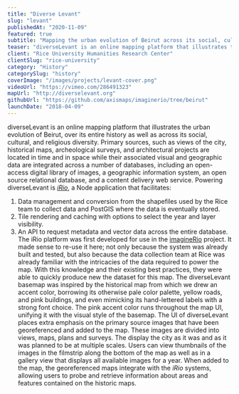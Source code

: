 ```yaml
---
title: "Diverse Levant"
slug: "levant"
publishedAt: "2020-11-09"
featured: true
subtitle: "Mapping the urban evolution of Beirut across its social, cultural, and religious diversity"
teaser: "diverseLevant is an online mapping platform that illustrates the urban evolution of Beirut, over its entire history as well as across its social, cultural, and religious diversity."
client: "Rice University Humanities Research Center"
clientSlug: "rice-university"
category: "History"
categorySlug: "history"
coverImage: "/images/projects/levant-cover.png"
videoUrl: "https://vimeo.com/286491323"
mapUrl: "http://diverselevant.org"
githubUrl: "https://github.com/axismaps/imaginerio/tree/beirut"
launchDate: "2018-04-09"
---
```

diverseLevant is an online mapping platform that illustrates the urban evolution of Beirut, over its entire history as well as across its social, cultural, and religious diversity. Primary sources, such as views of the city, historical maps, archeological surveys, and architectural projects are located in time and in space while their associated visual and geographic data are integrated across a number of databases, including an open-access digital library of images, a geographic information system, an open source relational database, and a content delivery web service.
Powering diverseLevant is [_iRio_](https://github.com/axismaps/irio), a Node application that facilitates:
1.  Data management and conversion from the shapefiles used by the Rice team to collect data and PostGIS where the data is eventually stored.
2.  Tile rendering and caching with options to select the year and layer visibility.
3.  An API to request metadata and vector data across the entire database.
The iRio platform was first developed for use in the [imagineRio](https://github.com/axismaps/axis-jekyll/blob/master/projects/rio) project. It made sense to re-use it here; not only because the system was already built and tested, but also because the data collection team at Rice was already familiar with the intricacies of the data required to power the map. With this knowledge and their existing best practices, they were able to quickly produce new the dataset for this map.
The diverseLevant basemap was inspired by the historical map from which we drew an accent color, borrowing its otherwise pale color palette, yellow roads, and pink buildings, and even mimicking its hand-lettered labels with a strong font choice. The pink accent color runs throughout the map UI, unifying it with the visual style of the basemap.
The UI of diverseLevant places extra emphasis on the primary source images that have been georeferenced and added to the map. These images are divided into views, maps, plans and surveys. The display the city as it was and as it was planned to be at multiple scales. Users can view thumbnails of the images in the filmstrip along the bottom of the map as well as in a gallery view that displays all available images for a year. When added to the map, the georeferenced maps integrate with the _iRio_ systems, allowing users to probe and retrieve information about areas and features contained on the historic maps.
